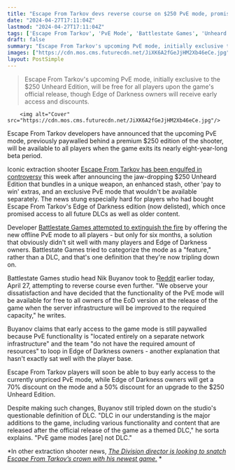 ```yaml
---
title: "Escape From Tarkov devs reverse course on $250 PvE mode, promise it'll be free for all when the game exits beta - but its early access is still paywalled"
date: "2024-04-27T17:11:04Z"
lastmod: "2024-04-27T17:11:04Z"
tags: ['Escape From Tarkov', 'PvE Mode', 'Battlestate Games', 'Unheard Edition', 'Edge of Darkness Edition', 'The Division']
draft: false
summary: "Escape From Tarkov's upcoming PvE mode, initially exclusive to the $250 Unheard Edition, will be free for all players upon the game's official release, though Edge of Darkness owners will receive early access and discounts."
images: ["https://cdn.mos.cms.futurecdn.net/JiXK6A2fGeJjHM2Xb46eCe.jpg"]
layout: PostSimple
---
```

> Escape From Tarkov's upcoming PvE mode, initially exclusive to the $250 Unheard Edition, will be free for all players upon the game's official release, though Edge of Darkness owners will receive early access and discounts.


        <img alt="Cover" src="https://cdn.mos.cms.futurecdn.net/JiXK6A2fGeJjHM2Xb46eCe.jpg"/>
        
Escape From Tarkov developers have announced that the upcoming PvE mode, previously paywalled behind a premium $250 edition of the shooter, will be available to all players when the game exits its nearly eight-year-long beta period.

Iconic extraction shooter [Escape From Tarkov has been engulfed in controversy](https://www.gamesradar.com/games/fps/this-cannot-be-tolerated-escape-from-tarkov-community-in-meltdown-over-dollar250-edition-with-exclusive-pve-mode-as-a-131-word-chant-consumes-the-official-discord/) this week after announcing the jaw-dropping $250 Unheard Edition that bundles in a unique weapon, an enhanced stash, other 'pay to win' extras, and an exclusive PvE mode that wouldn't be available separately. The news stung especially hard for players who had bought Escape From Tarkov's Edge of Darkness edition (now delisted), which once promised access to all future DLCs as well as older content.

Developer [Battlestate Games attempted to extinguish the fire](https://www.gamesradar.com/games/fps/escape-from-tarkov-devs-attempt-to-put-out-fire-caused-by-dollar250-pay-to-win-edition-by-giving-everyone-access-to-an-exclusive-game-mode-but-only-for-6-months/) by offering the new offline PvE mode to all players - but only for six months, a solution that obviously didn't sit well with many players and Edge of Darkness owners. Battlestate Games tried to categorize the mode as a "feature," rather than a DLC, and that's one definition that they're now tripling down on. 

Battlestate Games studio head Nik Buyanov took to [Reddit](https://www.reddit.com/r/EscapefromTarkov/comments/1cecaza/update_on_current_situation/) earlier today, April 27, attempting to reverse course even further. "We observe your dissatisfaction and have decided that the functionality of the PvE mode will be available for free to all owners of the EoD version at the release of the game when the server infrastructure will be improved to the required capacity," he writes.

Buyanov claims that early access to the game mode is still paywalled because PvE functionality is "located entirely on a separate network infrastructure" and the team "do not have the required amount of resources" to loop in Edge of Darkness owners - another explanation that hasn't exactly sat well with the player base.

Escape From Tarkov players will soon be able to buy early access to the currently unpriced PvE mode, while Edge of Darkness owners will get a 70% discount on the mode and a 50% discount for an upgrade to the $250 Unheard Edition. 

Despite making such changes, Buyanov still tripled down on the studio's questionable definition of DLC. "DLC in our understanding is the major additions to the game, including various functionality and content that are released after the official release of the game as a themed DLC," he sorta explains. "PvE game modes [are] not DLC."

*In other extraction shooter news, *[<em>The Division director is looking to snatch Escape From Tarkov’s crown with his newest game.</em>](https://www.gamesradar.com/games/third-person-shooter/the-division-director-is-coming-for-escape-from-tarkov-with-his-new-extraction-shooter-theres-still-an-opportunity-to-be-the-best-in-this-genre/)* *
        